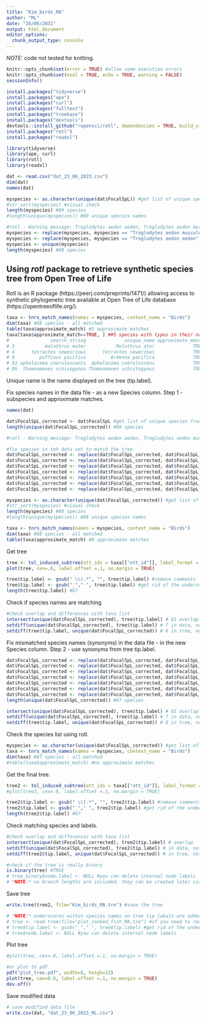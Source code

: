 ```yaml
---
title: "Kim_birds_MA"
author: "ML"
date: "26/06/2031"
output: html_document
editor_options: 
  chunk_output_type: console
---
```


*NOTE:* code not tested for knitting.   

```r
knitr::opts_chunk$set(error = TRUE) #allow some execution errors
knitr::opts_chunk$set(eval = TRUE, echo = TRUE, warning = FALSE)
sessionInfo()
```

```r
install.packages("tidyverse")
install.packages("ape")
install.packages("curl")
install.packages("fulltext")
install.packages("treebase")
install.packages("devtools")
devtools::install_github("ropensci/rotl", dependencies = TRUE, build_vignette=TRUE)
install.packages("rotl")
install.packages("readxl")
```

```r
library(tidyverse)
library(ape, curl)
library(rotl)
library(readxl)
```

```r
dat <- read.csv("dat_23_06_2023.csv")
dim(dat)
names(dat)

myspecies <- as.character(unique(dat$FocalSpL)) #get list of unique species from FocalSpL column
#str_sort(myspecies) #visual check
length(myspecies) #89 species
#length(unique(myspecies)) #89 unique species names

#rotl - Warning message: Troglodytes aedon aedon, Troglodytes aedon musculus are not matched - replace
myspecies <- replace(myspecies, myspecies == "Troglodytes aedon musculus", "Troglodytes musculus")
myspecies <- replace(myspecies, myspecies == "Troglodytes aedon aedon", "Troglodytes aedon")
myspecies <- unique(myspecies)
length(myspecies) #88 species
```

## Using *rotl* package to retrieve synthetic species tree from Open Tree of Life

Rotl is an R package (https://peerj.com/preprints/1471/) allowing access to synthetic phylogenetic tree available at Open Tree of Life database (https://opentreeoflife.org/).   

```r
taxa <- tnrs_match_names(names = myspecies, context_name = "Birds")
dim(taxa) #88 species - all matched
table(taxa$approximate_match) #5 approximate matches
taxa[taxa$approximate_match==TRUE, ] ##5 species with typos in their names - fix in the main data set!
#               search_string              unique_name approximate_match  ott_id is_synonym flags number_matches
# 3           malothrus mater           Molothrus ater              TRUE  213450      FALSE                    1
# 4      tetrastes sewesrzowi      Tetrastes sewerzowi              TRUE 3596073      FALSE                    1
# 9         puffinus pacificu         Ardenna pacifica              TRUE  471653      FALSE                    1
# 81 aphelocoma coerulescents  Aphelocoma coerulescens              TRUE  175629      FALSE                    1
# 86  thamnomanes schisogynus Thamnomanes schistogynus              TRUE  381762      FALSE                    1
```

Unique name is the name displayed on the tree (tip.label).

Fix species names in the data file - as a new Species column. Step 1 - subspecies and approximate matches.    

```r
names(dat)

dat$FocalSpL_corrected <- dat$FocalSpL #get list of unique species from FocalSpL column
length(unique(dat$FocalSpL_corrected)) #89 species

#rotl - Warning message: Troglodytes aedon aedon, Troglodytes aedon musculus are not matched - replace

#fix species in teh data set to match the tree
dat$FocalSpL_corrected <- replace(dat$FocalSpL_corrected, dat$FocalSpL_corrected == "Troglodytes aedon musculus", "Troglodytes musculus")
dat$FocalSpL_corrected <- replace(dat$FocalSpL_corrected, dat$FocalSpL_corrected == "Troglodytes aedon aedon", "Troglodytes aedon")
dat$FocalSpL_corrected <- replace(dat$FocalSpL_corrected, dat$FocalSpL_corrected == "Malothrus mater", "Molothrus ater")
dat$FocalSpL_corrected <- replace(dat$FocalSpL_corrected, dat$FocalSpL_corrected == "Tetrastes sewesrzowi", "Tetrastes sewerzowi")
dat$FocalSpL_corrected <- replace(dat$FocalSpL_corrected, dat$FocalSpL_corrected == "Puffinus pacificu", "Ardenna pacifica")
dat$FocalSpL_corrected <- replace(dat$FocalSpL_corrected, dat$FocalSpL_corrected == "Aphelocoma coerulescents", "Aphelocoma coerulescens")
dat$FocalSpL_corrected <- replace(dat$FocalSpL_corrected, dat$FocalSpL_corrected == "Thamnomanes schisogynus", "Thamnomanes schistogynus")

myspecies <- as.character(unique(dat$FocalSpL_corrected)) #get list of unique species from FocalSpL column
#str_sort(myspecies) #visual check
length(myspecies) #88 species
#length(unique(myspecies)) #88 unique species names
```


```r
taxa <- tnrs_match_names(names = myspecies, context_name = "Birds")
dim(taxa) #88 species - all matched
table(taxa$approximate_match) #0 approximate matches
```

Get tree 

```r
tree <- tol_induced_subtree(ott_ids = taxa[["ott_id"]], label_format = "name")  
plot(tree, cex=.6, label.offset =.1, no.margin = TRUE)

tree$tip.label <- gsub(" \\(.*", "", tree$tip.label) #remove comments
tree$tip.label <- gsub("_"," ", tree$tip.label) #get rid of the underscores
length(tree$tip.label) #87
```

Check if species names are matching

```r
#check overlap and differences with taxa list
intersect(unique(dat$FocalSpL_corrected), tree$tip.label) # 81 overlap
setdiff(unique(dat$FocalSpL_corrected), tree$tip.label) # 7 in data, not in tree - mostly synonyms
setdiff(tree$tip.label, unique(dat$FocalSpL_corrected)) # 6 in tree, not in data - mostly synonyms```
```

Fix mismatched species names (synonyms) in the data file - in the new Species column. Step 2 - use synonyms from tree tip.label.

```r
dat$FocalSpL_corrected <- replace(dat$FocalSpL_corrected, dat$FocalSpL_corrected == "Vermivora celata", "Leiothlypis celata")
dat$FocalSpL_corrected <- replace(dat$FocalSpL_corrected, dat$FocalSpL_corrected == "Oreothlypis celata", "Leiothlypis celata")
dat$FocalSpL_corrected <- replace(dat$FocalSpL_corrected, dat$FocalSpL_corrected == "Parus montanus", "Poecile montanus")
dat$FocalSpL_corrected <- replace(dat$FocalSpL_corrected, dat$FocalSpL_corrected == "Oceanodroma leucorhoa", "Hydrobates leucorhous")
dat$FocalSpL_corrected <- replace(dat$FocalSpL_corrected, dat$FocalSpL_corrected == "Anas strepera", "Mareca strepera")
dat$FocalSpL_corrected <- replace(dat$FocalSpL_corrected, dat$FocalSpL_corrected == "Columbina squammata", "Scardafella squammata")
dat$FocalSpL_corrected <- replace(dat$FocalSpL_corrected, dat$FocalSpL_corrected == "Parus ater", "Periparus ater")
length(unique(dat$FocalSpL_corrected)) #87 species

intersect(unique(dat$FocalSpL_corrected), tree$tip.label) # 81 overlap
setdiff(unique(dat$FocalSpL_corrected), tree$tip.label) # 7 in data, not in tree - mostly synonyms
setdiff(tree$tip.label, unique(dat$FocalSpL_corrected)) # 6 in tree, not in data - mostly synonyms
```

Check the species list using rotl.   

```r
myspecies <- as.character(unique(dat$FocalSpL_corrected)) #get list of unique species from FocalSpL_corrected column
taxa <- tnrs_match_names(names = myspecies, context_name = "Birds")
dim(taxa) #87 species - all matched
#table(taxa$approximate_match) #no approximate matches
```

Get the final tree.  

```r
tree2 <- tol_induced_subtree(ott_ids = taxa[["ott_id"]], label_format = "name")  
#plot(tree2, cex=.6, label.offset =.1, no.margin = TRUE)

tree2$tip.label <- gsub(" \\(.*", "", tree2$tip.label) #remove comments
tree2$tip.label <- gsub("_"," ", tree2$tip.label) #get rid of the underscores
length(tree2$tip.label) #87
```

Check matching species and labels.

```r

#check overlap and differences with taxa list
intersect(unique(dat$FocalSpL_corrected), tree2$tip.label) # overlap
setdiff(unique(dat$FocalSpL_corrected), tree2$tip.label) # in data, not in tree - mostly synonyms
setdiff(tree2$tip.label, unique(dat$FocalSpL_corrected)) # in tree, not in data - mostly synonyms

#check if the tree is really binary 
is.binary(tree) #TRUE
# tree_binary$node.label <- NULL #you can delete internal node labels
# *NOTE:* no branch lengths are included, they can be created later via simulations.   
```

Save tree

```r
write.tree(tree2, file="Kim_birds_MA.tre") #save the tree

# *NOTE:* underscores within species names on tree tip labals are added automatically
# tree <- read.tree(file="plot_cooked_fish_MA.tre") #if you need to read in the tree
# tree$tip.label <- gsub("_"," ", tree$tip.label) #get rid of the underscores
# tree$node.label <- NULL #you can delete internal node labels
```

Plot tree

```r
#plot(tree, cex=.6, label.offset =.1, no.margin = TRUE)

#or plot to pdf
pdf("plot_tree.pdf", width=8, heigh=12)
plot(tree, cex=0.6, label.offset =.1, no.margin = TRUE)
dev.off()
```


Save modified data

```r
# save modified data file
write.csv(dat, "dat_23_06_2023_ML.csv")
```
